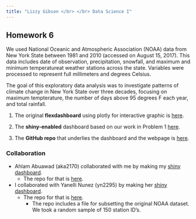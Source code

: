 ```yaml
---
title: "Lizzy Gibson </br> </br> Data Science I"
---
```


## Homework 6

We used National Oceanic and Atmospheric Association (NOAA) data from New York State between 1981 and 2010 (accessed on August 15, 2017). This data includes date of observation, precipitation, snowfall, and maximum and minimum temperatureat weather stations across the state. Variables were processed to represent full millimeters and degrees Celsius.

The goal of this exploratory data analysis was to investigate patterns of climate change in New York State over three decades, focusing on maximum tempterature, the number of days above 95 degrees F each year, and total rainfall.

1. The original **flexdashboard** using plotly for interactive graphic is [here](p8105_hw6_eag2186_problem_1.html).

2. The **shiny-enabled** dashboard based on our work in Problem 1 [here](https://aabuawad.shinyapps.io/lizzy_shiny/).

3. The **GitHub repo** that underlies the dashboard and the webpage is [here](https://github.com/lizzyagibson/p8105_hw6_eag2186).

### Collaboration

* Ahlam Abuawad (aka2170) collaborated with me by making my [shiny dashboard](https://aabuawad.shinyapps.io/lizzy_shiny/). 
    * The repo for that is [here](https://github.com/aabuawad/lizzy_shiny).

* I collaborated with Yanelli Nunez (yn2295) by making her [shiny dashboard](https://lizzyagibson.shinyapps.io/p8105_hw_yn2295_shiny/). 
    * The repo for that is [here](https://github.com/lizzyagibson/p8105_hw_yn2295_shiny).
        * The repo includes a file for subsetting the original NOAA dataset. We took a random sample of 150 station ID's.